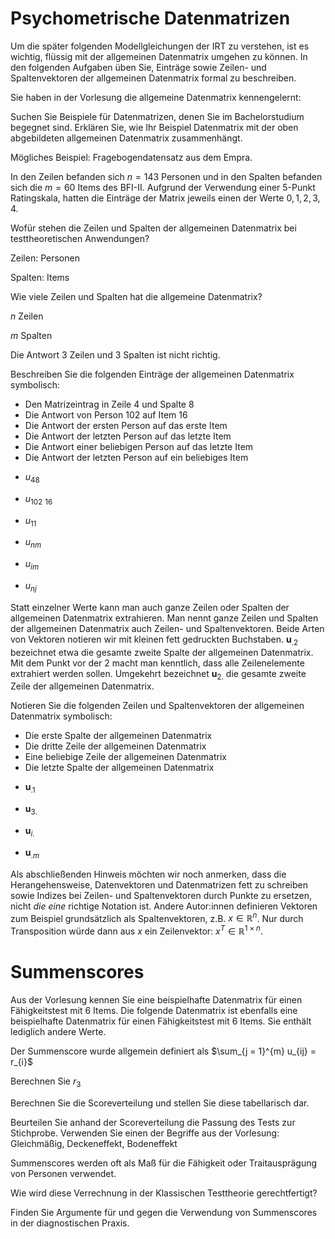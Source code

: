 # Psychometrische Datenmatrizen

Um die später folgenden Modellgleichungen der IRT zu verstehen, ist es wichtig, flüssig mit der allgemeinen Datenmatrix umgehen zu können. In den folgenden Aufgaben üben Sie, Einträge sowie Zeilen- und Spaltenvektoren der allgemeinen Datenmatrix formal zu beschreiben.

Sie haben in der Vorlesung die allgemeine Datenmatrix kennengelernt:

\begin{equation}
    \mathbf{U} = 
    \begin{bmatrix}
        u_{11} & \dots & u_{1j} & \dots & u_{1m} \\
        \vdots & \ddots & \vdots & \ddots & \vdots \\
        u_{i1} & \dots & u_{ij} & \dots & u_{im} \\
        \vdots & \ddots & \vdots & \ddots & \vdots \\
        u_{n1} & \dots & u_{nj} & \dots & u_{nm}
    \end{bmatrix}
\end{equation}

::: {.callout-aufgabe}

Suchen Sie Beispiele für Datenmatrizen, denen Sie im Bachelorstudium begegnet sind. Erklären Sie, wie Ihr Beispiel Datenmatrix mit der oben abgebildeten allgemeinen Datenmatrix zusammenhängt.

:::

::: {.callout-tip title="Lösung" collapse="true"}

Mögliches Beispiel: Fragebogendatensatz aus dem Empra. 

In den Zeilen befanden sich $n = 143$ Personen und in den Spalten befanden sich die $m = 60$ Items des BFI-II. Aufgrund der Verwendung einer 5-Punkt Ratingskala, hatten die Einträge der Matrix jeweils einen der Werte $0, 1, 2, 3, 4$.

:::

::: {.callout-aufgabe}

Wofür stehen die Zeilen und Spalten der allgemeinen Datenmatrix bei testtheoretischen Anwendungen?

:::

::: {.callout-tip title="Lösung" collapse="true"}

Zeilen: Personen

Spalten: Items

:::

::: {.callout-aufgabe}

Wie viele Zeilen und Spalten hat die allgemeine Datenmatrix?

:::

::: {.callout-tip title="Lösung" collapse="true"}

$n$ Zeilen

$m$ Spalten

Die Antwort 3 Zeilen und 3 Spalten ist nicht richtig.

:::

::: {.callout-aufgabe}

Beschreiben Sie die folgenden Einträge der allgemeinen Datenmatrix symbolisch:

- Den Matrizeintrag in Zeile $4$ und Spalte $8$
- Die Antwort von Person $102$ auf Item $16$
- Die Antwort der ersten Person auf das erste Item
- Die Antwort der letzten Person auf das letzte Item
- Die Antwort einer beliebigen Person auf das letzte Item
- Die Antwort der letzten Person auf ein beliebiges Item

:::

::: {.callout-tip title="Lösung" collapse="true"}

- $u_{48}$

- $u_{102 \hspace{4pt} 16}$

- $u_{11}$

- $u_{nm}$

- $u_{im}$

- $u_{nj}$

:::

Statt einzelner Werte kann man auch ganze Zeilen oder Spalten der allgemeinen Datenmatrix extrahieren. Man nennt ganze Zeilen und Spalten der allgemeinen Datenmatrix auch Zeilen- und Spaltenvektoren. Beide Arten von Vektoren notieren wir mit kleinen fett gedruckten Buchstaben. $\mathbf{u}_{.2}$ bezeichnet etwa die gesamte zweite Spalte der allgemeinen Datenmatrix. Mit dem Punkt vor der $2$ macht man kenntlich, dass alle Zeilenelemente extrahiert werden sollen. Umgekehrt bezeichnet $\mathbf{u}_{2.}$ die gesamte zweite Zeile der allgemeinen Datenmatrix.

Notieren Sie die folgenden Zeilen und Spaltenvektoren der allgemeinen Datenmatrix symbolisch:

::: {.callout-aufgabe}

- Die erste Spalte der allgemeinen Datenmatrix
- Die dritte Zeile der allgemeinen Datenmatrix
- Eine beliebige Zeile der allgemeinen Datenmatrix
- Die letzte Spalte der allgemeinen Datenmatrix

:::

::: {.callout-tip title="Lösung" collapse="true"}

- $\mathbf{u}_{.1}$

- $\mathbf{u}_{3.}$

- $\mathbf{u}_{i.}$

- $\mathbf{u}_{.m}$

:::

Als abschließenden Hinweis möchten wir noch anmerken, dass die Herangehensweise, Datenvektoren und Datenmatrizen fett zu schreiben sowie Indizes bei Zeilen- und Spaltenvektoren durch Punkte zu ersetzen, nicht *die eine* richtige Notation ist. Andere Autor:innen definieren Vektoren zum Beispiel grundsätzlich als Spaltenvektoren, z.B. $x \in \mathbb{R}^n$. Nur durch Transposition würde dann aus $x$ ein Zeilenvektor: $x^T \in \mathbb{R}^{1 \times n}$.

# Summenscores

Aus der Vorlesung kennen Sie eine beispielhafte Datenmatrix für einen Fähigkeitstest mit $6$ Items. Die folgende Datenmatrix ist ebenfalls eine beispielhafte Datenmatrix für einen Fähigkeitstest mit $6$ Items. Sie enthält lediglich andere Werte.

\begin{equation}
		\label{eq:databin}
		\textbf{U} = 
		\begin{bmatrix}
			1 & 1 & 1 & 1 & 1 & 1 \\
			1 & 1 & 1 & 0 & 1 & 0 \\
			0 & 1 & 1 & 1 & 1 & 1 \\
			1 & 0 & 0 & 0 & 1 & 1 \\
		\end{bmatrix}
	\end{equation}

Der Summenscore wurde allgemein definiert als $\sum_{j = 1}^{m} u_{ij} = r_{i}$

::: {.callout-aufgabe}

Berechnen Sie $r_3$

:::


::: {.callout-aufgabe}

Berechnen Sie die Scoreverteilung und stellen Sie diese tabellarisch dar.

:::

::: {.callout-aufgabe}

Beurteilen Sie anhand der Scoreverteilung die Passung des Tests zur Stichprobe. Verwenden Sie einen der Begriffe aus der Vorlesung: Gleichmäßig, Deckeneffekt, Bodeneffekt

:::

Summenscores werden oft als Maß für die Fähigkeit oder Traitausprägung von Personen verwendet. 

::: {.callout-aufgabe}

Wie wird diese Verrechnung in der Klassischen Testtheorie gerechtfertigt?

:::

::: {.callout-aufgabe}
	
Finden Sie Argumente für und gegen die Verwendung von Summenscores in der diagnostischen Praxis.

:::